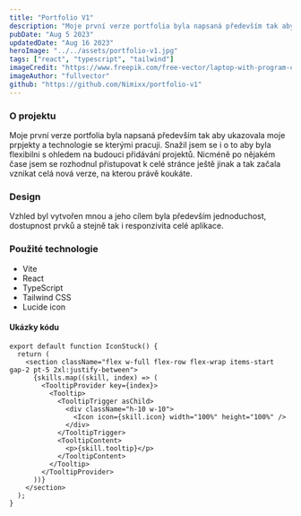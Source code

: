 ```yaml
---
title: "Portfolio V1"
description: "Moje první verze portfolia byla napsaná především tak aby ukazovala moje prpjekty a technologie se kterými pracuji. Snažil jsem se i o to aby byla flexibilni s ohledem na budouci přidávání projektů. Nicméně po nějakém čase jsem se rozhodnul přistupovat k celé stránce ještě jinak a tak začala vznikat celá nová verze, na kterou právě koukáte."
pubDate: "Aug 5 2023"
updatedDate: "Aug 16 2023"
heroImage: "../../assets/portfolio-v1.jpg"
tags: ["react", "typescript", "tailwind"]
imageCredit: "https://www.freepik.com/free-vector/laptop-with-program-code-isometric-icon-software-development-programming-applications-dark-neon_4102879.htm#query=web%20develope%20wallpaper&position=19&from_view=search&track=ais"
imageAuthor: "fullvector"
github: "https://github.com/Nimixx/portfolio-v1"
---
```


### O projektu

Moje první verze portfolia byla napsaná především tak aby ukazovala moje prpjekty a technologie se kterými pracuji. Snažil jsem se i o to aby byla flexibilni s ohledem na budouci přidávání projektů. Nicméně po nějakém čase jsem se rozhodnul přistupovat k celé stránce ještě jinak a tak začala vznikat celá nová verze, na kterou právě koukáte.

### Design

Vzhled byl vytvořen mnou a jeho cílem byla především jednoduchost, dostupnost prvků a stejně tak i responzivita celé aplikace.

### Použité technologie

- Vite
- React
- TypeScript
- Tailwind CSS
- Lucide icon

#### Ukázky kódu

```tsx
export default function IconStuck() {
  return (
    <section className="flex w-full flex-row flex-wrap items-start gap-2 pt-5 2xl:justify-between">
      {skills.map((skill, index) => (
        <TooltipProvider key={index}>
          <Tooltip>
            <TooltipTrigger asChild>
              <div className="h-10 w-10">
                <Icon icon={skill.icon} width="100%" height="100%" />
              </div>
            </TooltipTrigger>
            <TooltipContent>
              <p>{skill.tooltip}</p>
            </TooltipContent>
          </Tooltip>
        </TooltipProvider>
      ))}
    </section>
  );
}
```
